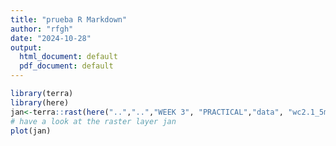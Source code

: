 ```yaml
---
title: "prueba R Markdown"
author: "rfgh"
date: "2024-10-28"
output:
  html_document: default
  pdf_document: default
---
```

```r
library(terra)
library(here)
jan<-terra::rast(here("..","..","WEEK 3", "PRACTICAL","data", "wc2.1_5m_tavg_01.tif"))
# have a look at the raster layer jan
plot(jan)
```

